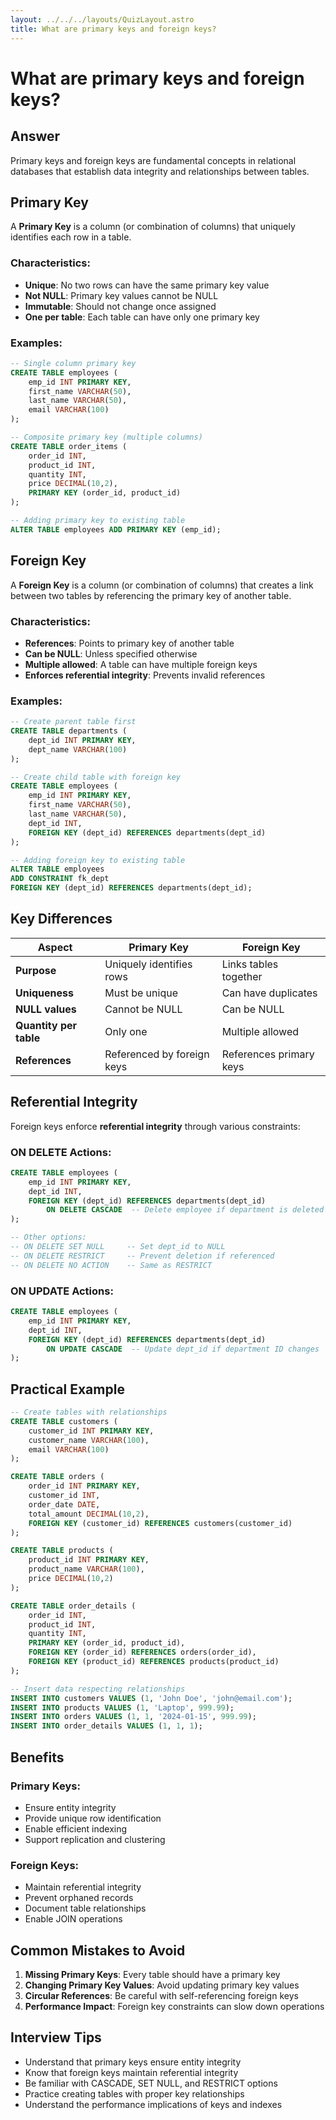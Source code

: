 ```yaml
---
layout: ../../../layouts/QuizLayout.astro
title: What are primary keys and foreign keys?
---
```


# What are primary keys and foreign keys?

## Answer

Primary keys and foreign keys are fundamental concepts in relational databases that establish data integrity and relationships between tables.

## Primary Key

A **Primary Key** is a column (or combination of columns) that uniquely identifies each row in a table.

### Characteristics:
- **Unique**: No two rows can have the same primary key value
- **Not NULL**: Primary key values cannot be NULL
- **Immutable**: Should not change once assigned
- **One per table**: Each table can have only one primary key

### Examples:
```sql
-- Single column primary key
CREATE TABLE employees (
    emp_id INT PRIMARY KEY,
    first_name VARCHAR(50),
    last_name VARCHAR(50),
    email VARCHAR(100)
);

-- Composite primary key (multiple columns)
CREATE TABLE order_items (
    order_id INT,
    product_id INT,
    quantity INT,
    price DECIMAL(10,2),
    PRIMARY KEY (order_id, product_id)
);

-- Adding primary key to existing table
ALTER TABLE employees ADD PRIMARY KEY (emp_id);
```

## Foreign Key

A **Foreign Key** is a column (or combination of columns) that creates a link between two tables by referencing the primary key of another table.

### Characteristics:
- **References**: Points to primary key of another table
- **Can be NULL**: Unless specified otherwise
- **Multiple allowed**: A table can have multiple foreign keys
- **Enforces referential integrity**: Prevents invalid references

### Examples:
```sql
-- Create parent table first
CREATE TABLE departments (
    dept_id INT PRIMARY KEY,
    dept_name VARCHAR(100)
);

-- Create child table with foreign key
CREATE TABLE employees (
    emp_id INT PRIMARY KEY,
    first_name VARCHAR(50),
    last_name VARCHAR(50),
    dept_id INT,
    FOREIGN KEY (dept_id) REFERENCES departments(dept_id)
);

-- Adding foreign key to existing table
ALTER TABLE employees 
ADD CONSTRAINT fk_dept 
FOREIGN KEY (dept_id) REFERENCES departments(dept_id);
```

## Key Differences

| Aspect | Primary Key | Foreign Key |
|--------|-------------|-------------|
| **Purpose** | Uniquely identifies rows | Links tables together |
| **Uniqueness** | Must be unique | Can have duplicates |
| **NULL values** | Cannot be NULL | Can be NULL |
| **Quantity per table** | Only one | Multiple allowed |
| **References** | Referenced by foreign keys | References primary keys |

## Referential Integrity

Foreign keys enforce **referential integrity** through various constraints:

### ON DELETE Actions:
```sql
CREATE TABLE employees (
    emp_id INT PRIMARY KEY,
    dept_id INT,
    FOREIGN KEY (dept_id) REFERENCES departments(dept_id)
        ON DELETE CASCADE  -- Delete employee if department is deleted
);

-- Other options:
-- ON DELETE SET NULL     -- Set dept_id to NULL
-- ON DELETE RESTRICT     -- Prevent deletion if referenced
-- ON DELETE NO ACTION    -- Same as RESTRICT
```

### ON UPDATE Actions:
```sql
CREATE TABLE employees (
    emp_id INT PRIMARY KEY,
    dept_id INT,
    FOREIGN KEY (dept_id) REFERENCES departments(dept_id)
        ON UPDATE CASCADE  -- Update dept_id if department ID changes
);
```

## Practical Example

```sql
-- Create tables with relationships
CREATE TABLE customers (
    customer_id INT PRIMARY KEY,
    customer_name VARCHAR(100),
    email VARCHAR(100)
);

CREATE TABLE orders (
    order_id INT PRIMARY KEY,
    customer_id INT,
    order_date DATE,
    total_amount DECIMAL(10,2),
    FOREIGN KEY (customer_id) REFERENCES customers(customer_id)
);

CREATE TABLE products (
    product_id INT PRIMARY KEY,
    product_name VARCHAR(100),
    price DECIMAL(10,2)
);

CREATE TABLE order_details (
    order_id INT,
    product_id INT,
    quantity INT,
    PRIMARY KEY (order_id, product_id),
    FOREIGN KEY (order_id) REFERENCES orders(order_id),
    FOREIGN KEY (product_id) REFERENCES products(product_id)
);

-- Insert data respecting relationships
INSERT INTO customers VALUES (1, 'John Doe', 'john@email.com');
INSERT INTO products VALUES (1, 'Laptop', 999.99);
INSERT INTO orders VALUES (1, 1, '2024-01-15', 999.99);
INSERT INTO order_details VALUES (1, 1, 1);
```

## Benefits

### Primary Keys:
- Ensure entity integrity
- Provide unique row identification
- Enable efficient indexing
- Support replication and clustering

### Foreign Keys:
- Maintain referential integrity
- Prevent orphaned records
- Document table relationships
- Enable JOIN operations

## Common Mistakes to Avoid

1. **Missing Primary Keys**: Every table should have a primary key
2. **Changing Primary Key Values**: Avoid updating primary key values
3. **Circular References**: Be careful with self-referencing foreign keys
4. **Performance Impact**: Foreign key constraints can slow down operations

## Interview Tips

- Understand that primary keys ensure entity integrity
- Know that foreign keys maintain referential integrity
- Be familiar with CASCADE, SET NULL, and RESTRICT options
- Practice creating tables with proper key relationships
- Understand the performance implications of keys and indexes
